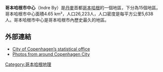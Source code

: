 {{unreferenced|time=2016-02-23T03:30:17+00:00}}
{{coord|55.68|12.58|display=title}}
'''哥本哈根市中心'''（Indre By）是[[丹麥|丹麥]]首都[[哥本哈根|哥本哈根]]的一個地區，下分為15個地區。哥本哈根市中心面積4.65 km²，人口26,223人，人口密度是每平方公里5,638人。哥本哈根市中心是哥本哈根市內歷史最久的地區。
==外部連結==
{{wikivoyage|Copenhagen/Indre By|Indre By}}
* [https://web.archive.org/web/20050829102547/http://www.sk.kk.dk/indexUK.htm City of Copenhagen’s statistical office]
* [https://web.archive.org/web/20110708200715/http://www.cph-visual.com/gallery/?search_rows=city Photos from around Copenhagen City]
[[Category:哥本哈根地理|Category:哥本哈根地理]]